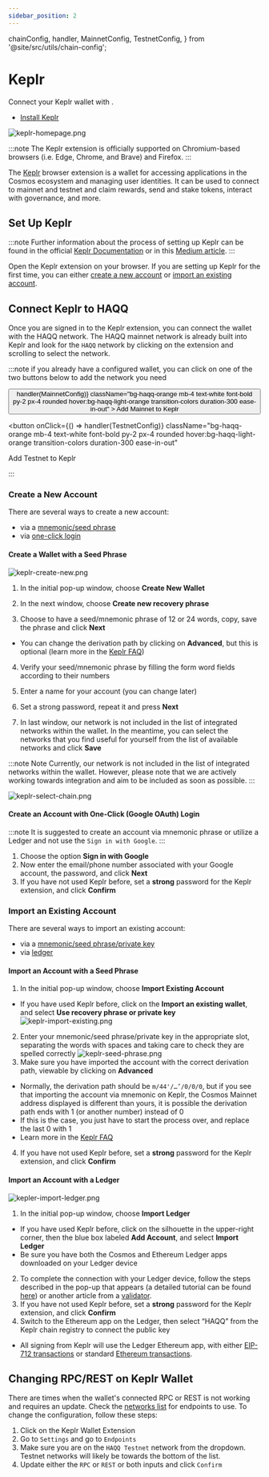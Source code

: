 ```yaml
---
sidebar_position: 2
---
```


  chainConfig,
  handler,
  MainnetConfig,
  TestnetConfig,
} from '@site/src/utils/chain-config';

# Keplr

Connect your Keplr wallet with <ProjectValue keyword="name" />.

- [Install Keplr](https://www.keplr.app/)

![keplr-homepage.png](/img/keplr-homepage.png)

:::note
The Keplr extension is officially supported on Chromium-based browsers (i.e. Edge, Chrome, and Brave) and Firefox.
:::

The [Keplr](https://www.keplr.app/) browser extension is a wallet for accessing applications in the Cosmos ecosystem and
managing user identities. It can be used to connect to <ProjectValue keyword="name" /> mainnet and testnet and claim
rewards, send and stake tokens, interact with governance, and more.

## Set Up Keplr

:::note
Further information about the process of setting up Keplr can be found in the official
[Keplr Documentation](https://keplr.crunch.help/getting-started) or in this [Medium article](https://medium.com/chainapsis/how-to-use-keplr-wallet-40afc80907f6).
:::

Open the Keplr extension on your browser. If you are setting up Keplr for the first time, you can either
[create a new account](#create-a-new-account) or [import an existing account](#import-an-existing-account).

## Connect Keplr to HAQQ

Once you are signed in to the Keplr extension, you can connect the wallet with the HAQQ network. The HAQQ mainnet network
is already built into Keplr and look for the `HAQQ` network by clicking on the extension and scrolling to select the network.

:::note
if you already have a configured wallet, you can click on one of the two buttons below to add the network you need

<div className="grid grid-cols-1 md:grid-cols-2 gap-[24px]">
<button
  onClick={() => handler(MainnetConfig)}
  className="bg-haqq-orange mb-4 text-white font-bold py-2 px-4 rounded hover:bg-haqq-light-orange transition-colors duration-300 ease-in-out"
>
  Add Mainnet to Keplr
</button>

<button
  onClick={() => handler(TestnetConfig)}
  className="bg-haqq-orange mb-4 text-white font-bold py-2 px-4 rounded hover:bg-haqq-light-orange transition-colors duration-300 ease-in-out"
>
  Add Testnet to Keplr
</button>
</div>
:::

### Create a New Account

There are several ways to create a new account:

- via a [mnemonic/seed phrase](#create-an-account-with-a-seed-phrase)
- via [one-click login](#create-an-account-with-one-click-login)

#### Create a Wallet with a Seed Phrase

![keplr-create-new.png](/img/keplr-create-new.png)

1. In the initial pop-up window, choose **Create New Wallet**

2. In the next window, choose **Create new recovery phrase**

3. Choose to have a seed/mnemonic phrase of 12 or 24 words, copy, save the phrase and click **Next**

- You can change the derivation path by clicking on **Advanced**, but this is optional (learn more in the
  [Keplr FAQ](https://faq.keplr.app/))

4. Verify your seed/mnemonic phrase by filling the form word fields according to their numbers

5. Enter a name for your account (you can change later)

6. Set a strong password, repeat it and press **Next**

7. In last window, our network is not included in the list of integrated networks within the wallet. In the meantime, you can select the networks that you find useful for yourself from the list of available networks and click **Save**

:::note Note
Currently, our network is not included in the list of integrated networks within the wallet.
However, please note that we are actively working towards integration and aim to be included as soon as possible.
:::

![keplr-select-chain.png](/img/keplr-select-chain.png)

#### Create an Account with One-Click (Google OAuth) Login

:::note
It is suggested to create an account via mnemonic phrase or utilize a Ledger and not use the `Sign in with Google`.
:::

1. Choose the option **Sign in with Google**
2. Now enter the email/phone number associated with your Google account, the password, and click **Next**
3. If you have not used Keplr before, set a **strong** password for the Keplr extension, and click **Confirm**

### Import an Existing Account

There are several ways to import an existing account:

- via a [mnemonic/seed phrase/private key](#import-an-account-with-a-seed-phrase)
- via [ledger](#import-an-account-with-a-ledger)

#### Import an Account with a Seed Phrase

1. In the initial pop-up window, choose **Import Existing Account**

- If you have used Keplr before, click on the **Import an existing wallet**, and select **Use recovery phrase or private key**
  ![keplr-import-existing.png](/img/keplr-import-existing.png)

2. Enter your mnemonic/seed phrase/private key in the appropriate slot, separating the words with spaces and taking
   care to check they are spelled correctly
   ![keplr-seed-phrase.png](/img/keplr-seed-phrase.png)
3. Make sure you have imported the account with the correct derivation path, viewable by clicking on **Advanced**

- Normally, the derivation path should be `m/44'/…’/0/0/0`, but if you see that importing the account via
  mnemonic on Keplr, the Cosmos Mainnet address displayed is different than yours, it is possible the derivation
  path ends with 1 (or another number) instead of 0
- If this is the case, you just have to start the process over, and replace the last 0 with 1
- Learn more in the [Keplr FAQ](https://faq.keplr.app/)

4. If you have not used Keplr before, set a **strong** password for the Keplr extension, and click **Confirm**

#### Import an Account with a Ledger

![kepler-import-ledger.png](/img/kepler-import-ledger.png)

1. In the initial pop-up window, choose **Import Ledger**

- If you have used Keplr before, click on the silhouette in the upper-right corner, then the blue box labeled
  **Add Account**, and select **Import Ledger**
- Be sure you have both the Cosmos and Ethereum Ledger apps downloaded on your Ledger device

2. To complete the connection with your Ledger device, follow the steps described in the pop-up that appears (a detailed
   tutorial can be found [here](https://medium.com/chainapsis/how-to-use-ledger-nano-hardware-wallet-with-keplr-9ea7f07826c2))
   or another article from a [validator](https://medium.com/coinmonks/how-to-set-up-ledger-wallet-evmos-using-keplr-c438cf8c5321).
3. If you have not used Keplr before, set a **strong** password for the Keplr extension, and click **Confirm**
4. Switch to the Ethereum app on the Ledger, then select “HAQQ” from the Keplr chain registry to connect the public key

- All signing from Keplr will use the Ledger Ethereum app, with either [EIP-712 transactions](https://eips.ethereum.org/EIPS/eip-712)
  or standard [Ethereum transactions](https://ethereum.org/en/developers/docs/transactions/).

## Changing RPC/REST on Keplr Wallet

There are times when the wallet's connected RPC or REST is not working and requires an update. Check the
[networks list](../../develop/api/networks) for endpoints to use. To change the configuration, follow these steps:

1. Click on the Keplr Wallet Extension
2. Go to `Settings` and go to `Endpoints`
3. Make sure you are on the `HAQQ Testnet` network from the dropdown. Testnet networks will likely be towards the bottom
   of the list.
4. Update either the `RPC` or `REST` or both inputs and click `Confirm`

<!-- ## Connect to HAQQ Testnet

![keplr-testnet-evmos.png](/img/keplr-testnet-evmos.png)

The default network configurations for Keplr comes with mainnet as its default. To connect to the testnet environment,
you will need to head to a site/project that has testnet configuration. A window will request your approval for the chain
and the `chain-id`. Once approved, the testnet will be selectable under the `Beta Support` section of Keplr Wallet.

:::note
Add HAQQ Testnet to Keplr.

<button
  onClick={handler}
  className="bg-haqq-orange mb-4 text-white font-bold py-2 px-4 rounded hover:bg-haqq-light-orange transition-colors duration-300 ease-in-out"
>
  Add Configuration to Keplr
</button>
::: -->
